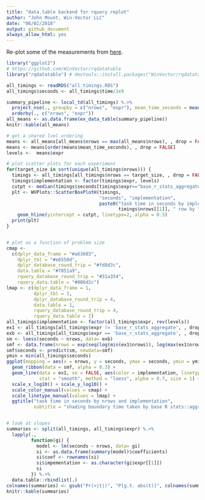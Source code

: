 ```yaml
---
title: "data.table backend for rquery replot"
author: "John Mount, Win-Vector LLC"
date: "06/02/2018"
output: github_document
always_allow_html: yes
---
```


Re-plot some of the measurements from [here](https://github.com/WinVector/rquery/blob/master/extras/data_table.md).

```r
library("ggplot2")
# https://github.com/WinVector/rqdatatable
library("rqdatatable") # devtools::install.packages("WinVector/rqdatatable")
```



```r
all_timings <- readRDS("all_timings.RDS")
all_timings$seconds <- all_timings$time/1e9

summary_pipeline <- local_td(all_timings) %.>%
  project_nse(., groupby = c("nrows", "expr"), mean_time_seconds = mean(seconds)) %.>%
  orderby(., c("nrows", "expr"))
all_means <- as.data.frame(ex_data_table(summary_pipeline))
knitr::kable(all_means)

# get a shared lvel ordering
means <- all_means[all_means$nrows == max(all_means$nrows), , drop = FALSE]
means <- means[order(means$mean_time_seconds), , drop = FALSE]
levels <-  means$expr

# plot scatter plots for each experiment
for(target_size in sort(unique(all_timings$nrows))) {
  timings <- all_timings[all_timings$nrows == target_size, , drop = FALSE]
  timings$implementation <- factor(timings$expr, levels)
  cutpt <- median(timings$seconds[timings$expr=="base_r_stats_aggregate"])
  plt <- WVPlots::ScatterBoxPlotH(timings, 
                                  "seconds", "implementation", 
                                  paste0("task time in seconds by implementation\n(",
                                         timings$nrows[[1]], " row by ", timings$ncols[[1]], " column task)")) +
    geom_hline(yintercept = cutpt, linetype=2, alpha = 0.5) 
  print(plt)
}


# plot as a function of problem size
cmap <- 
  c(dplyr_data_frame = "#a63603",
    dplyr_tbl = "#e6550d",
    dplyr_database_round_trip = "#fd8d3c",
    data.table = "#7851a9",
    rquery_database_round_trip = "#31a354",
    rquery_data.table = "#006d2c")
lmap <- c(dplyr_data_frame = 1,
          dplyr_tbl = 3,
          dplyr_database_round_trip = 4,
          data.table = 1,
          rquery_database_round_trip = 4,
          rquery_data.table = 2)
all_timings$implementation <- factor(all_timings$expr, rev(levels))
ex1 <- all_timings[all_timings$expr != 'base_r_stats_aggregate', , drop = FALSE]
exb <- all_timings[all_timings$expr == 'base_r_stats_aggregate', , drop = FALSE]
sm <- loess(seconds ~ nrows, data= exb)
smf <- data.frame(nrows = exp(seq(log(min(ex1$nrows)), log(max(ex1$nrows)), length.out = 100)))
smf$seconds <- predict(sm, newdata=smf)
ymin = min(all_timings$seconds)
ggplot(mapping = aes(x = nrows, y = seconds, ymax = seconds, ymin = ymin)) +
  geom_ribbon(data = smf, alpha = 0.3) +
  geom_line(data = ex1, se = FALSE, aes(color = implementation, linetype = implementation), 
            stat = "smooth", method = "loess", alpha = 0.7, size = 1) + 
  scale_x_log10() + scale_y_log10() +
  scale_color_manual(values = cmap) +
  scale_linetype_manual(values = lmap) +
  ggtitle("task time in seconds by nrows and implementation",
          subtitle = "shading boundary time taken by base R stats::aggregate() solution")


# look at slopes
summaries <- split(all_timings, all_timings$expr) %.>%
  lapply(., 
         function(gi) {
           model <- lm(seconds ~ nrows, data= gi)
           si <- as.data.frame(summary(model)$coefficients)
           si$coef <- rownames(si)
           si$impementation <- as.character(gi$expr[[1]])
           si
         }) %.>%
  data.table::rbindlist(.)
colnames(summaries) <- gsub("Pr(>|t|)", "P[g.t. abs(t)]", colnames(summaries), fixed = TRUE)
knitr::kable(summaries)
```




